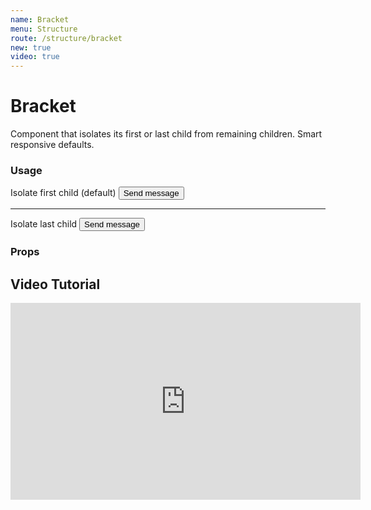 ```yaml
---
name: Bracket
menu: Structure
route: /structure/bracket
new: true
video: true
---
```



# Bracket

Component that isolates its first or last child from remaining children. Smart responsive defaults.

### Usage

<Playground>
  <Bracket className="max-w-xl">
    <Avatar
      size="lg"
      imageUrl="https://avatars1.githubusercontent.com/u/194885"
    />
    <span className="text-dark-a text-sm">Isolate first child (default)</span>
    <Button>Send message</Button>
  </Bracket>
  <hr />
  <Bracket isolate="last-child" className="max-w-xl">
    <Avatar
      size="lg"
      imageUrl="https://avatars1.githubusercontent.com/u/194885"
    />
    <span className="text-dark-a text-sm">Isolate last child</span>
    <Button>Send message</Button>
  </Bracket>
</Playground>

### Props

<Props of={Bracket} />

## Video Tutorial

<a id="tutorial">
  <iframe
    width="560"
    height="315"
    src="https://www.youtube.com/embed/hnlo7S7Oz_I?start=62"
    title="YouTube video player"
    frameborder="0"
    allow="accelerometer; autoplay; clipboard-write; encrypted-media; gyroscope; picture-in-picture"
    allowfullscreen
  ></iframe>
</a>
